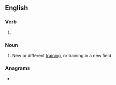==English==

===Verb===
{{head|en|verb form}}

# {{present participle of|retrain|lang=en|nocat=1}}

===Noun===
{{en-noun|-}}

# New or different [[training]], or training in a new field

===Anagrams===
* {{anagrams|en|a=aegiinnrrt|intergrain}}